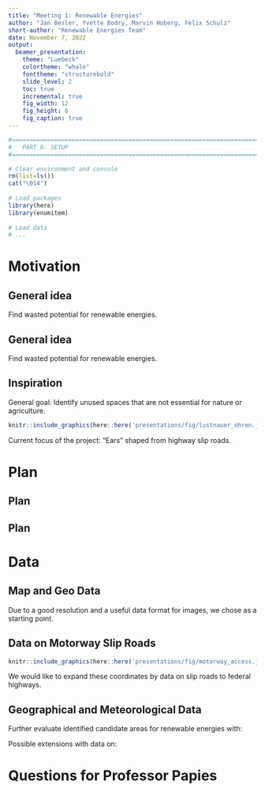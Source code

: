 ```yaml
---
title: "Meeting 1: Renewable Energies"
author: "Jan Besler, Yvette Bodry, Marvin Hoberg, Felix Schulz"
short-author: "Renewable Energies Team"
date: November 7, 2022
output:
  beamer_presentation:
    theme: "Luebeck"
    colortheme: "whale"
    fonttheme: "structurebold"
    slide_level: 2
    toc: true
    incremental: true
    fig_width: 12
    fig_height: 6
    fig_caption: true
---
```


```r
#==============================================================================#
#   PART 0: SETUP
#==============================================================================#

# Clear environment and console
rm(list=ls())
cat("\014")
  
# Load packages
library(here)
library(enumitem)
  
# Load data
# ...
```  

# Motivation

## General idea

Find wasted potential for renewable energies.

\begin{itemize}

\item Illustrate potentials for renewable energies in a user-friendly way
\begin{itemize}
\item Online application as information desk for municipalities and citizens
\item Alternative to complex expert reports
\end{itemize}

\end{itemize}

## General idea

Find wasted potential for renewable energies.

\begin{itemize}

\item Identify unused spaces that are not essential for nature or agriculture
\begin{itemize}
\item "Ears" shaped from highway slip roads
\item How much potential is wasted through different laws of the federal states, e.g. distance rules to settlements?
\item Sound insulation for major roads and railway tracks
\end{itemize}

\item Possible extension
\begin{itemize}
\item Quarry lakes
\item Uneconomic agricultural land  
\end{itemize}

\end{itemize}

## Inspiration

General goal: Identify unused spaces that are not essential for nature or agriculture.

```r
knitr::include_graphics(here::here('presentations/fig/lustnauer_ohren.jpg'))
```
Current focus of the project: "Ears" shaped from highway slip roads.

# Plan

## Plan

\begin{enumerate}
\item Collect map and geo data
\item Identify unused spaces with a Convolutional Neural Network (CNN)
\begin{itemize}
\item Categorise the availability of the areas for renewable energies
\begin{itemize}
\item Potential categories: (1) The area has already been built on, (2) Small forests, (3) Free meadow area, ...
\end{itemize}
\end{itemize}
\end{enumerate}

## Plan
\begin{enumerate}[resume]
\item Combine CNN results with geographical and meteorological data
\begin{itemize}
\item Geographical details: Ground conditions and slope
\item Meteorological details: Sunshine hours, wind speed and direction (can be extended by calculations of the wind power density)
\end{itemize}
\end{enumerate}

# Data

## Map and Geo Data

Due to a good resolution and a useful data format for images, we chose \textbf{Brandenburg} as a starting point.

\begin{itemize}
\item Geoportal.de: aerial images (data from land surveying offices must be made publically available as of 2019)

\item OpenStreetMap: Street map data where driveways are already marked 
\begin{itemize}
\item Goal: Use the coordinates of driveways as filter for downloading relevant images
\end{itemize}

\end{itemize}

## Data on Motorway Slip Roads

```r
knitr::include_graphics(here::here('presentations/fig/motorway_access.jpg'))
```
We would like to expand these coordinates by data on slip roads to federal highways.

## Geographical and Meteorological Data

Further evaluate identified candidate areas for renewable energies with:

\begin{itemize}
\item Geoportal.de: Topographical data
\item German Meteorological Service: Sunshine hours, wind power density (wind speed, wind direction, density of air)
\end{itemize}

Possible extensions with data on:
\begin{itemize}
\item Grid centrality: difficulty of connecting identified zones to existing grid
\item evaluation of the usability of agricultural area, e.g. solar fields on low groundwater areas
\end{itemize}

# Questions for Professor Papies

\begin{enumerate}
\item Are there other departments/chairs at the university that might have access to aerial photographs with a resolution of less than one metre? If so, is there a possibility to collaborate with them?
\end{enumerate}

<!-- FURTHER SLIDES FOR INTERIM PRESENTATION IN DECEMBER -->

<!-- 
# First Steps

## Data acquisition

## Data preparation

## Data validation

## Data analysis

## Data visualization

# Outlook

## Presentation of the result

## Automation

## Version control and collaboration
-->